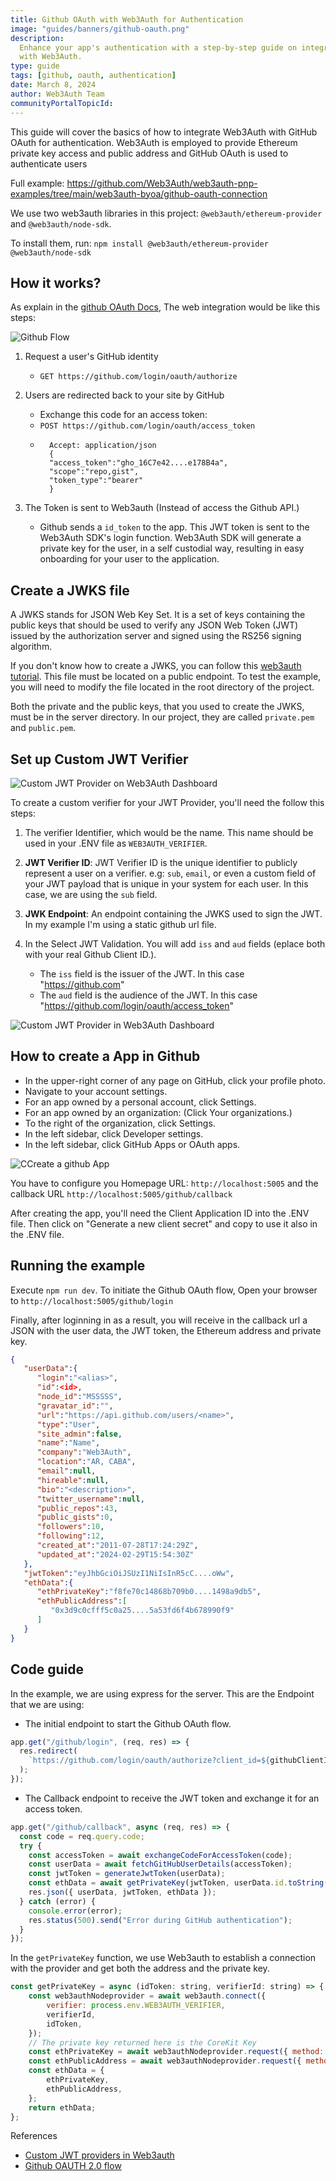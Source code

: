 ```yaml
---
title: Github OAuth with Web3Auth for Authentication
image: "guides/banners/github-oauth.png"
description:
  Enhance your app's authentication with a step-by-step guide on integrating Github OAuth seamlessly
  with Web3Auth.
type: guide
tags: [github, oauth, authentication]
date: March 8, 2024
author: Web3Auth Team
communityPortalTopicId:
---
```



<SEO
  title="Github OAuth with Web3Auth for Authentication"
  description="Learn how to integrate Github OAuth with Web3auth."
  image="https://web3auth.io/docs/guides/banners/github-oauth.png"
  slug="/guides/github-oauth"
/>

This guide will cover the basics of how to integrate Web3Auth with GitHub OAuth for authentication.
Web3Auth is employed to provide Ethereum private key access and public address and GitHub OAuth is
used to authenticate users

Full example:
https://github.com/Web3Auth/web3auth-pnp-examples/tree/main/web3auth-byoa/github-oauth-connection

We use two web3auth libraries in this project: `@web3auth/ethereum-provider` and
`@web3auth/node-sdk`.

To install them, run: `npm install @web3auth/ethereum-provider @web3auth/node-sdk`

## How it works?

As explain in the
[github OAuth Docs](https://docs.github.com/en/apps/oauth-apps/building-oauth-apps/authorizing-oauth-apps#web-application-flow),
The web integration would be like this steps:

![Github Flow](/images/oauth/github-oauth-flow.jpg)

1. Request a user's GitHub identity

   - `GET https://github.com/login/oauth/authorize`

2. Users are redirected back to your site by GitHub

   - Exchange this code for an access token:
   - `POST https://github.com/login/oauth/access_token`
   - ```
       Accept: application/json
       {
       "access_token":"gho_16C7e42....e178B4a",
       "scope":"repo,gist",
       "token_type":"bearer"
       }
     ```

3. The Token is sent to Web3auth (Instead of access the Github API.)
   - Github sends a `id_token` to the app. This JWT token is sent to the Web3Auth SDK's login
     function. Web3Auth SDK will generate a private key for the user, in a self custodial way,
     resulting in easy onboarding for your user to the application.

## Create a JWKS file

A JWKS stands for JSON Web Key Set. It is a set of keys containing the public keys that should be
used to verify any JSON Web Token (JWT) issued by the authorization server and signed using the
RS256 signing algorithm.

If you don't know how to create a JWKS, you can follow this
[web3auth tutorial](https://web3auth.io/docs/auth-provider-setup/byo-jwt-provider#how-to-create-jwks).
This file must be located on a public endpoint. To test the example, you will need to modify the
file located in the root directory of the project.

Both the private and the public keys, that you used to create the JWKS, must be in the server
directory. In our project, they are called `private.pem` and `public.pem`.

## Set up Custom JWT Verifier

![Custom JWT Provider on Web3Auth Dashboard](/images/dashboard/create-verifier-custom-jwt.png)

To create a custom verifier for your JWT Provider, you'll need the follow this steps:

1. The verifier Identifier, which would be the name. This name should be used in your .ENV file as
   `WEB3AUTH_VERIFIER`.

2. **JWT Verifier ID**: JWT Verifier ID is the unique identifier to publicly represent a user on a
   verifier. e.g: `sub`, `email`, or even a custom field of your JWT payload that is unique in your
   system for each user. In this case, we are using the `sub` field.

3. **JWK Endpoint**: An endpoint containing the JWKS used to sign the JWT. In my example I'm using a
   static github url file.

4. In the Select JWT Validation. You will add `iss` and `aud` fields (eplace both with your real
   Github Client ID.).
   - The `iss` field is the issuer of the JWT. In this case "https://github.com"
   - The `aud` field is the audience of the JWT. In this case
     "https://github.com/login/oauth/access_token"

![Custom JWT Provider in Web3Auth Dashboard](/images/dashboard/custom-JWT-provider-validate.png)

## How to create a App in Github

- In the upper-right corner of any page on GitHub, click your profile photo.
- Navigate to your account settings.
- For an app owned by a personal account, click Settings.
- For an app owned by an organization: (Click Your organizations.)
- To the right of the organization, click Settings.
- In the left sidebar, click Developer settings.
- In the left sidebar, click GitHub Apps or OAuth apps.

![CCreate a github App](/images/oauth/github-create-app.jpg)

You have to configure you Homepage URL: `http://localhost:5005` and the callback URL
`http://localhost:5005/github/callback`

After creating the app, you'll need the Client Application ID into the .ENV file. Then click on
"Generate a new client secret" and copy to use it also in the .ENV file.

## Running the example

Execute `npm run dev`. To initiate the Github OAuth flow, Open your browser to
`http://localhost:5005/github/login`

Finally, after loginning in as a result, you will receive in the callback url a JSON with the user
data, the JWT token, the Ethereum address and private key.

```json
{
   "userData":{
      "login":"<alias>",
      "id":<id>,
      "node_id":"MSSSSS",
      "gravatar_id":"",
      "url":"https://api.github.com/users/<name>",
      "type":"User",
      "site_admin":false,
      "name":"Name",
      "company":"Web3Auth",
      "location":"AR, CABA",
      "email":null,
      "hireable":null,
      "bio":"<description>",
      "twitter_username":null,
      "public_repos":43,
      "public_gists":0,
      "followers":10,
      "following":12,
      "created_at":"2011-07-28T17:24:29Z",
      "updated_at":"2024-02-29T15:54:30Z"
   },
   "jwtToken":"eyJhbGciOiJSUzI1NiIsInR5cC....oWw",
   "ethData":{
      "ethPrivateKey":"f8fe70c14868b709b0....1498a9db5",
      "ethPublicAddress":[
         "0x3d9c0cfff5c0a25....5a53fd6f4b678990f9"
      ]
   }
}
```

## Code guide

In the example, we are using express for the server. This are the Endpoint that we are using:

- The initial endpoint to start the Github OAuth flow.

```javascript
app.get("/github/login", (req, res) => {
  res.redirect(
    `https://github.com/login/oauth/authorize?client_id=${githubClientId}&redirect_uri=${githubRedirectUri}`,
  );
});
```

- The Callback endpoint to receive the JWT token and exchange it for an access token.

```javascript
app.get("/github/callback", async (req, res) => {
  const code = req.query.code;
  try {
    const accessToken = await exchangeCodeForAccessToken(code);
    const userData = await fetchGitHubUserDetails(accessToken);
    const jwtToken = generateJwtToken(userData);
    const ethData = await getPrivateKey(jwtToken, userData.id.toString());
    res.json({ userData, jwtToken, ethData });
  } catch (error) {
    console.error(error);
    res.status(500).send("Error during GitHub authentication");
  }
});
```

In the `getPrivateKey` function, we use Web3auth to establish a connection with the provider and get
both the address and the private key.

```javascript
const getPrivateKey = async (idToken: string, verifierId: string) => {
    const web3authNodeprovider = await web3auth.connect({
        verifier: process.env.WEB3AUTH_VERIFIER,
        verifierId,
        idToken,
    });
    // The private key returned here is the CoreKit Key
    const ethPrivateKey = await web3authNodeprovider.request({ method: "eth_private_key" });
    const ethPublicAddress = await web3authNodeprovider.request({ method: "eth_accounts" });
    const ethData = {
        ethPrivateKey,
        ethPublicAddress,
    };
    return ethData;
};
```

References

- [Custom JWT providers in Web3auth](https://web3auth.io/docs/auth-provider-setup/byo-jwt-provider)
- [Github OAUTH 2.0 flow](https://docs.github.com/en/apps/oauth-apps/building-oauth-apps/authorizing-oauth-apps#web-application-flow)
